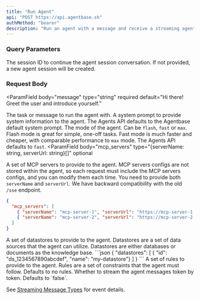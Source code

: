 ```yaml
---
title: "Run Agent"
api: "POST https://api.agentbase.sh"
authMethod: "bearer"
description: "Run an agent with a message and receive a streaming agent response."
---
```


### Query Parameters

<ParamField query="session" type="string" optional>
  The session ID to continue the agent session conversation. If not provided, a
  new agent session will be created.
</ParamField>

### Request Body

<ParamField
  body="message"
  type="string"
  required
  default="Hi there! Greet the user and introduce yourself."
>
  The task or message to run the agent with.
</ParamField>
<ParamField body="system" type="string" optional>
  A system prompt to provide system information to the agent. The Agents API
  defaults to the Agentbase default system prompt.
</ParamField>
<ParamField body="mode" type="string" optional default="fast">
  The mode of the agent. Can be `flash`, `fast` or `max`. Flash mode is great
  for simple, one-off tasks. Fast mode is much faster and cheaper, with
  comparable performance to `max` mode. The Agents API defaults to `fast`.
</ParamField>
<ParamField
  body="mcp_servers"
  type="{serverName: string, serverUrl: string}[]"
  optional
>
  A set of MCP servers to provide to the agent. MCP servers configs are not
  stored within the agent, so each request must include the MCP servers configs,
  and you can modify them each time. You need to provide both `serverName` and
  `serverUrl`. We have backward compatibility with the old `/sse` endpoint.
  ```json
  {
    "mcp_servers": [
      { "serverName": "mcp-server-1", "serverUrl": "https://mcp-server-1.com/mcp" },
      { "serverName": "mcp-server-2", "serverUrl": "https://mcp-server-2.com/mcp" }
    ]
  }
  ```
</ParamField>
<ParamField body="datastores" type="{id: string, name: string}[]" optional>
  A set of datastores to provide to the agent. Datastores are a set of data
  sources that the agent can utilize. Datastores are either databases or
  documents as the knowledge base.
  ```json
  {
    "datastores": [
      { "id": "ds_1234567890abcdef", "name": "my-datastore"}
    ]
  }
  ```
</ParamField>
<ParamField body="rules" type="string[]" optional>
  A set of rules to provide to the agent. Rules are a set of constraints that
  the agent must follow. Defaults to no rules.
</ParamField>
<ParamField body="streaming_tokens" type="boolean" optional>
  Whether to stream the agent messages token by token. Defaults to `false`.
</ParamField>

See [Streaming Message Types](/api/message-events) for event details.

